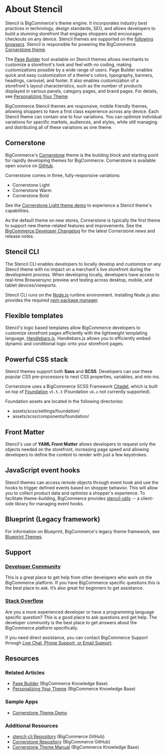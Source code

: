 # About Stencil



Stencil is BigCommerce's theme engine. It incorporates industry best practices in technology, design standards, SEO, and allows developers to build a stunning storefront that engages shoppers and encourages checkouts on any device. Stencil themes are supported on the [following browsers](https://support.bigcommerce.com/s/article/Themes-Supported-Browsers). Stencil is responsible for powering the BigCommerce [Cornerstone theme](#cornerstone).

The [Page Builder](/stencil-docs/page-builder/page-builder-overview) tool available on Stencil themes allows merchants to customize a storefront's look and feel with no coding, making customizations possible by a wide range of users. Page Builder enables quick and easy customization of a theme's colors, typography, banners, headings, carousel, and footer. It also enables customization of a storefront's layout characteristics, such as the number of products displayed in various panels, category pages, and brand pages. For details, see [Personalizing Your Theme](https://support.bigcommerce.com/s/article/Stencil-Themes?language=en_US).


BigCommerce Stencil themes are responsive, mobile friendly themes, allowing shoppers to have a first class experience across any device. Each Stencil theme can contain one to four variations. You can optimize individual variations for specific markets, audiences, and styles, while still managing and distributing all of these variations as one theme.

## Cornerstone

BigCommerce's [Cornerstone](https://github.com/bigcommerce/cornerstone) theme is the building block and starting point for rapidly developing themes for BigCommerce. Cornerstone is available open source on [GitHub](https://github.com/bigcommerce/cornerstone).

Cornerstone comes in three, fully-responsive variations:

* Cornerstone Light
* Cornerstone Warm
* Cornerstone Bold

See the [Cornerstone Light theme demo](http://cornerstone-light-demo.mybigcommerce.com/) to experience a Stencil theme's capabilities.

As the default theme on new stores, Cornerstone is typically the first theme to support new theme-related features and improvements. See the [BigCommerce Developer Changelog](/changelog) for the latest Cornerstone news and release notes.

## Stencil CLI

The Stencil CLI enables developers to locally develop and customize on any Stencil theme with no impact on a merchant's live storefront during the development process. When developing locally, developers have access to real-time Browsersync preview and testing across desktop, mobile, and tablet devices/viewports.

Stencil CLI runs on the [Node.js](https://nodejs.org/en/) runtime environment. Installing Node.js also provides the required [npm package manager](https://www.npmjs.com/package/npm).

## Flexible templates

Stencil's logic based templates allow BigCommerce developers to customize storefront pages efficiently with the lightweight templating language, [Handlebars.js](https://handlebarsjs.com/). Handlebars.js allows you to efficiently embed dynamic and conditional logic onto your storefront pages.

## Powerful CSS stack

Stencil themes support both **Sass** and **SCSS**. Developers can use these popular CSS pre-processors to nest CSS properties, variables, and mix-ins.

Cornerstone uses a BigCommerce SCSS Framework [Citadel](https://www.npmjs.com/package/@bigcommerce/citadel), which is built on top of [Foundation](https://foundation.zurb.com/sites/docs/) `v5.5.3` (Foundation `v6.x` not currently supported).

Foundation assets are located in the following directories:
* <span class="fp">assets/scss/settings/foundation/</span>
* <span class="fp">assets/scss/components/foundation/</span>

## Front Matter

Stencil's use of **YAML Front Matter** allows developers to request only the objects needed on the storefront, increasing page speed and allowing developers to define the content to render with just a few keystrokes.

## JavaScript event hooks

Stencil themes can access remote objects through event hook and use the hooks to trigger defined events based on shopper behavior. This will allow you to collect product data and optimize a shopper's experience. To facilitate theme-building, BigCommerce provides [stencil-utils](/stencil-docs/reference-docs/stencil-utils-api-reference) -- a client-side library for managing event hooks.

## Blueprint (Legacy framework)


For information on Blueprint, BigCommerce's legacy theme framework, see [Blueprint Themes](https://support.bigcommerce.com/s/article/Blueprint-Themes?language=en_US).

## Support

### [Developer Community](https://support.bigcommerce.com/s/group/0F913000000HLjECAW/bigcommerce-developers)
This is a great place to get help from other developers who work on the BigCommerce platform. If you have BigCommerce specific questions this is the best place to ask. It’s also great for beginners to get assistance.

### [Stack Overflow](https://stackoverflow.com/questions/tagged/bigcommerce)
Are you a more experienced developer or have a programming language specific question? This is a good place to ask questions and get help. The developer community is the best place to get answers about the BigCommerce platform specifically.

If you need direct assistance, you can contact BigCommerce Support through [Live Chat, Phone Support, or Email Support](https://support.bigcommerce.com/s/contact).

## Resources

### Related Articles

* [Page Builder](https://support.bigcommerce.com/s/article/Page-Builder) (BigCommerce Knowledge Base)
* [Personalizing Your Theme](https://support.bigcommerce.com/s/article/Stencil-Themes?language=en_US) (BigCommerce Knowledge Base)

### Sample Apps

* [Cornerstone Theme Demo](http://cornerstone-light-demo.mybigcommerce.com/)

### Additional Resources
* [stencil-cli Repository](https://github.com/bigcommerce/stencil-cli) (BigCommerce GitHub)
* [Cornerstone Repository](https://github.com/bigcommerce/cornerstone) (BigCommerce GitHub)
* [Cornerstone Theme Manual](https://support.bigcommerce.com/s/article/Cornerstone-Theme-Manual) (BigCommerce Knowledge Base)
